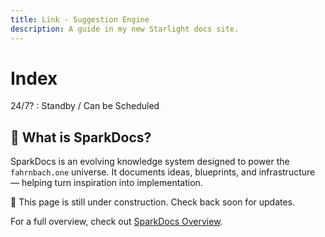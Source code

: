 ```yaml
---
title: Link - Suggestion Engine
description: A guide in my new Starlight docs site.
---
```

# Index


24/7? : Standby / Can be Scheduled

## 🌟 What is SparkDocs?
SparkDocs is an evolving knowledge system designed to power the `fahrnbach.one` universe. It documents ideas, blueprints, and infrastructure — helping turn inspiration into implementation.

<Aside type="caution">🚧 This page is still under construction. Check back soon for updates.</Aside>

For a full overview, check out <a href="/start">SparkDocs Overview</a>.
